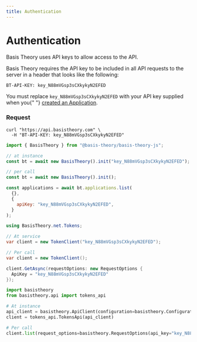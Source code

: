 ```yaml
---
title: Authentication
---
```



# Authentication

Basis Theory uses API keys to allow access to the API.

Basis Theory requires the API key to be included in all API requests to the server in a header that looks like the following:

`BT-API-KEY: key_N88mVGsp3sCXkykyN2EFED`

<Alert>
  You must replace <code>key_N88mVGsp3sCXkykyN2EFED</code> with your API key
  supplied when you{" "}
  <a href="/docs/api/applications#create-application">created an Application</a>.
</Alert>

### Request

<Tabs className="bt-tabs" groupId="languages">
  <TabItem value="shell" label="cURL">

```shell
curl "https://api.basistheory.com" \
  -H "BT-API-KEY: key_N88mVGsp3sCXkykyN2EFED"
```

  </TabItem>
  <TabItem value="javascript" label="JavaScript">

```javascript
import { BasisTheory } from "@basis-theory/basis-theory-js";

// at instance
const bt = await new BasisTheory().init("key_N88mVGsp3sCXkykyN2EFED");

// per call
const bt = await new BasisTheory().init();

const applications = await bt.applications.list(
  {},
  {
    apiKey: "key_N88mVGsp3sCXkykyN2EFED",
  }
);
```

  </TabItem>
  <TabItem value="csharp" label="C#">

```csharp
using BasisTheory.net.Tokens;

// At service
var client = new TokenClient("key_N88mVGsp3sCXkykyN2EFED");

// Per call
var client = new TokenClient();

client.GetAsync(requestOptions: new RequestOptions {
  ApiKey = "key_N88mVGsp3sCXkykyN2EFED"
});
```

  </TabItem>
  <TabItem value="python" label="Python">

```python
import basistheory
from basistheory.api import tokens_api

# At instance
api_client = basistheory.ApiClient(configuration=basistheory.Configuration(api_key="key_N88mVGsp3sCXkykyN2EFED"))
client = tokens_api.TokensApi(api_client)

# Per call
client.list(request_options=basistheory.RequestOptions(api_key="key_N88mVGsp3sCXkykyN2EFED"))
```

  </TabItem>
  <TabItem value="go" label="Go">

```go

```

  </TabItem>
</Tabs>
